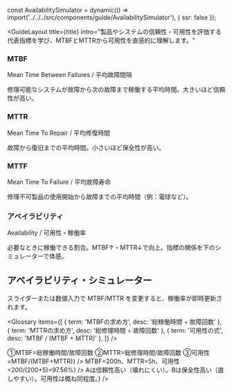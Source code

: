 const AvailabilitySimulator = dynamic(() => import('../../../src/components/guide/AvailabilitySimulator'), { ssr: false });


<GuideLayout
  title={title}
  intro="製品やシステムの信頼性・可用性を評価する代表指標を学び、MTBFとMTTRから可用性を直感的に理解します。"
>

<section style={{ marginBottom: 24 }}>
  <div style={{ display:'grid', gridTemplateColumns:'repeat(auto-fit, minmax(280px,1fr))', gap:16 }}>
    <div style={{ background:'#fff', border:'1px solid #e5e7eb', borderRadius:16, padding:16 }}>
      <h3 style={{ fontSize: 20, fontWeight: 800, margin: 0 }}>MTBF</h3>
      <p style={{ color:'#94a3b8', fontWeight:600, margin:'8px 0' }}>Mean Time Between Failures / 平均故障間隔</p>
      <p style={{ color:'#475569', margin:0 }}>修理可能なシステムが故障から次の故障まで稼働する平均時間。大きいほど信頼性が高い。</p>
    </div>
    <div style={{ background:'#fff', border:'1px solid #e5e7eb', borderRadius:16, padding:16 }}>
      <h3 style={{ fontSize: 20, fontWeight: 800, margin: 0 }}>MTTR</h3>
      <p style={{ color:'#94a3b8', fontWeight:600, margin:'8px 0' }}>Mean Time To Repair / 平均修復時間</p>
      <p style={{ color:'#475569', margin:0 }}>故障から復旧までの平均時間。小さいほど保全性が高い。</p>
    </div>
    <div style={{ background:'#fff', border:'1px solid #e5e7eb', borderRadius:16, padding:16 }}>
      <h3 style={{ fontSize: 20, fontWeight: 800, margin: 0 }}>MTTF</h3>
      <p style={{ color:'#94a3b8', fontWeight:600, margin:'8px 0' }}>Mean Time To Failure / 平均故障寿命</p>
      <p style={{ color:'#475569', margin:0 }}>修理不可製品の使用開始から故障までの平均時間（例：電球など）。</p>
    </div>
    <div style={{ background:'#fff', border:'1px solid #e5e7eb', borderRadius:16, padding:16 }}>
      <h3 style={{ fontSize: 20, fontWeight: 800, margin: 0 }}>アベイラビリティ</h3>
      <p style={{ color:'#94a3b8', fontWeight:600, margin:'8px 0' }}>Availability / 可用性・稼働率</p>
      <p style={{ color:'#475569', margin:0 }}>必要なときに稼働できる割合。MTBF↑・MTTR↓で向上。指標の関係を下のシミュレーターで体感。</p>
    </div>
  </div>
</section>

<section style={{ marginBottom: 24 }}>
  <h2 style={{ textAlign:'center', fontSize: 22, fontWeight: 800, margin:'0 0 12px' }}>アベイラビリティ・シミュレーター</h2>
  <p style={{ textAlign:'center', color:'#64748b', margin:'0 0 12px' }}>スライダーまたは数値入力で MTBF/MTTR を変更すると、稼働率が即時更新されます。</p>
  <AvailabilitySimulator defaultMTBF={500} minMTBF={10} maxMTBF={1000} defaultMTTR={10} minMTTR={1} maxMTTR={100} />
</section>

<Glossary items={[
  { term: 'MTBFの求め方', desc: '総稼働時間 ÷ 故障回数' },
  { term: 'MTTRの求め方', desc: '総修理時間 ÷ 故障回数' },
  { term: '可用性の式', desc: 'MTBF / (MTBF + MTTR)' },
]} />

<section style={{ maxWidth: 760, margin:'0 auto', display:'grid', gap:12 }}>
  <QA q="サーバーの稼働率の算出手順は？" a={<div>①MTBF=総稼働時間/故障回数 ②MTTR=総修理時間/故障回数 ③可用性=MTBF/(MTBF+MTTR)</div>} />
  <QA q="例題：稼働1000h/故障5回/修理合計25h の可用性は？" a={<div>MTBF=200h、MTTR=5h、可用性=200/(200+5)=97.56%</div>} />
  <QA q="製品A:MTBF100/MTTR2 と B:MTBF50/MTTR1 を比較すると？" a={<div>Aは信頼性高い（壊れにくい）。Bは保全性高い（直しやすい）。可用性は概ね同程度。</div>} />
</section>

</GuideLayout>

